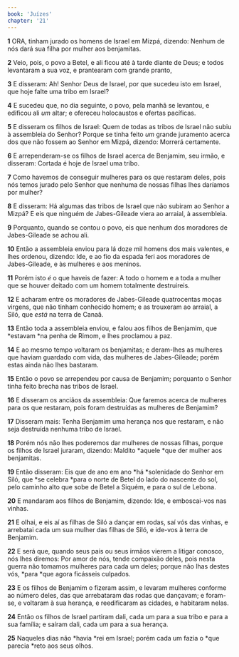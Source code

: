 ```yaml
---
book: 'Juízes'
chapter: '21'
---
```


**1** ORA, tinham jurado os homens de Israel em Mizpá, dizendo: Nenhum de nós dará sua filha por mulher aos benjamitas.

**2** Veio, pois, o povo a Betel, e ali ficou até à tarde diante de Deus; e todos levantaram a sua voz, e prantearam com grande pranto,

**3** E disseram: Ah! Senhor Deus de Israel, por que sucedeu isto em Israel, que hoje falte uma tribo em Israel?

**4** E sucedeu que, no dia seguinte, o povo, pela manhã se levantou, e edificou ali _um_ altar; e ofereceu holocaustos e ofertas pacíficas.

**5** E disseram os filhos de Israel: Quem de todas as tribos de Israel não subiu à assembleia do Senhor? Porque se tinha feito _um_ grande juramento acerca dos que não fossem ao Senhor em Mizpá, dizendo: Morrerá certamente.

**6** E arrependeram-se os filhos de Israel acerca de Benjamim, seu irmão, e disseram: Cortada é hoje de Israel uma tribo.

**7** Como havemos de conseguir mulheres para os que restaram deles, pois nós temos jurado pelo Senhor que nenhuma de nossas filhas lhes daríamos por mulher?

**8** E disseram: Há algumas das tribos de Israel que não subiram ao Senhor a Mizpá? E eis que ninguém de Jabes-Gileade viera ao arraial, à assembleia.

**9** Porquanto, quando se contou o povo, eis que nenhum dos moradores de Jabes-Gileade se achou ali.

**10** Então a assembleia enviou para lá doze mil homens dos mais valentes, e lhes ordenou, dizendo: Ide, e ao fio da espada feri aos moradores de Jabes-Gileade, e às mulheres e aos meninos.

**11** Porém isto _é_ o que haveis de fazer: A todo o homem e a toda a mulher que se houver deitado com um homem totalmente destruireis.

**12** E acharam entre os moradores de Jabes-Gileade quatrocentas moças virgens, que não tinham conhecido homem; e as trouxeram ao arraial, a Siló, que _está_ na terra de Canaã.

**13** Então toda a assembleia enviou, e falou aos filhos de Benjamim, que *estavam *na penha de Rimom, e lhes proclamou a paz.

**14** E ao mesmo tempo voltaram os benjamitas; e deram-lhes as mulheres que haviam guardado com vida, das mulheres de Jabes-Gileade; porém estas ainda não lhes bastaram.

**15** Então o povo se arrependeu por causa de Benjamim; porquanto o Senhor tinha feito brecha nas tribos de Israel.

**16** E disseram os anciãos da assembleia: Que faremos acerca de mulheres para os que restaram, pois foram destruídas as mulheres de Benjamim?

**17** Disseram mais: Tenha Benjamim uma herança nos que restaram, e não seja destruída nenhuma tribo de Israel.

**18** Porém nós não lhes poderemos dar mulheres de nossas filhas, porque os filhos de Israel juraram, dizendo: Maldito *aquele *que der mulher aos benjamitas.

**19** Então disseram: Eis que de ano em ano *há *solenidade do Senhor em Siló, que *se celebra *para o norte de Betel do lado do nascente do sol, pelo caminho alto que sobe de Betel a Siquém, e para o sul de Lebona.

**20** E mandaram aos filhos de Benjamim, dizendo: Ide, e emboscai-vos nas vinhas.

**21** E olhai, e eis aí as filhas de Siló a dançar em rodas, saí vós das vinhas, e arrebatai cada um sua mulher das filhas de Siló, e ide-vos à terra de Benjamim.

**22** E será que, quando seus pais ou seus irmãos vierem a litigar conosco, nós lhes diremos: Por amor de nós, tende compaixão deles, pois nesta guerra não tomamos mulheres para cada um deles; porque não lhas destes vós, *para *que agora ficásseis culpados.

**23** E os filhos de Benjamim o fizeram assim, e levaram mulheres conforme ao número deles, das que arrebataram das rodas que dançavam; e foram-se, e voltaram à sua herança, e reedificaram as cidades, e habitaram nelas.

**24** Então os filhos de Israel partiram dali, cada um para a sua tribo e para a sua família; e saíram dali, cada um para a sua herança.

**25** Naqueles dias não *havia *rei em Israel; porém cada um fazia o *que parecia *reto aos seus olhos.
